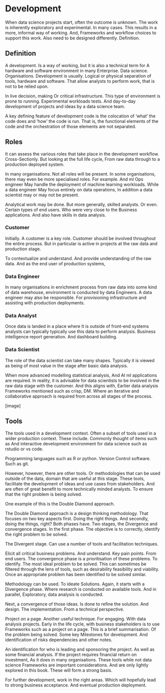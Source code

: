 # Development    

When data science projects start, often the outcome is unknown. The work is inherently exploratory and experimental. In many cases. This results in a more, informal way of working. And, Frameworks and workflow choices to support this work. Also need to be designed differently. Definition.


## Definition  

A development. Is a way of working, but it is also a technical term for A hardware and software environment in many Enterprise. Data science. Organisations. Development is usually. Logical or physical separation of tools, hardware and software. That allow analysts to perform work, that is not to be relied upon.

In live decision, making Or critical infrastructure. This type of environment is prone to running. Experimental workloads tests. And day-to-day development of projects and ideas by a data science team.  

A key defining feature of development code is the colocation of 'what' the code
does and 'how' the code is run. That is, the functional elements of the code and
the orchestration of those elements are not separated. 

## Roles    

It can assess the various roles that take place in the development workflow. Cross-Sectionly. But looking at the full life cycle, From raw data through to a production deployed system.  

In many organisations. Not all roles will be present. In some organisations, there may even be more specialised roles. For example. And ml Ops engineer May handle the deployment of machine learning workloads. While a data engineer May focus entirely on data operations, In addition a data scientist may or may not be present.

Analytical work may be done. But more generally, skilled analysts. Or even. Certain types of end users. Who were very close to the Business applications. And also have skills in data analysis.


### Customer  
Initially. A customer is a key role. Customer should be involved throughout the entire process. But in particular is active in projects at the raw data and production stage.

To contextualize and understand. And provide understanding of the raw data. And as the end user of production systems,

### Data Engineer  
In many organisations in enrichment process from raw data into some kind of data warehouse, environment is conducted by data Engineers. A data engineer may also be responsible. For provisioning infrastructure and assisting with production deployments.

### Data Analyst  
Once data is landed in a place where It is outside of front-end systems analysts can typically typically use this data to perform analysis. Business intelligence report generation. And dashboard building. 

### Data Scientist  

The role of the data scientist can take many shapes. Typically it is viewed as being of most value in the stage after basic data analysis.

When more advanced modelling statistical analysis, And AI ml applications are required. In reality, it is advisable for data scientists to be involved in the raw data stage with the customer. And this aligns with, Earlier data analysis Frameworks mentioned such as crisp, DM. Where an iterative and collaborative approach is required from across all stages of the process.

[image]

## Tools  

 The tools used in a development context. Often a subset of tools used in a wider production context. These include. Commonly thought of items such as And interactive development environment for data science such as rstudio or vs code.

Programming languages such as R or python. Version Control software. Such as git.

However, however, there are other tools. Or methodologies that can be used outside of the data, domain that are useful at this stage. These tools, facilitate the development of ideas and use cases from stakeholders. And are often of great benefit to more technically minded analysts. To ensure that the right problem is being solved.

One example of this is the Double Diamond approach.

The Double Diamond approach is a design thinking methodology. That focuses on two key aspects first. Doing the right things. And secondly, doing the things, right? Both phases have. Two stages, the Divergence and convergence stages. In the first phase. The objective is to correctly, identify the right problem to be solved.

The Divergent stage. Can use a number of tools and facilitation techniques.

Elicit all critical business problems. And understand. Key pain points. From end users. The convergence phase is a prioritisation of these problems. To identify. The most ideal problem to be solved. This can sometimes be filtered through the lens of tools, such as desirability feasibility and viability. Once an appropriate problem has been identified to be solved similar.

Methodology can be used. To ideate Solutions. Again, it starts with a Divergence phase. Where research is conducted on available tools. And in parallel, Exploratory, data analysis is conducted.

Next, a convergence of those ideas. Is done to refine the solution. And design. The implementation. From a technical perspective.

Project on a page. Another useful technique. For engaging. With data analysis projects. Early in the life cycle, with business stakeholders is to use Frameworks such as a project on a page. This is a brief summarisation. Of the problem being solved. Some key Milestones for development. And identification of risks dependencies and other notes.

An identification for who is leading and sponsoring the project. As well as some financial analysis. If the project requires financial return on investment, As it does in many organisations. These tools while not data science Frameworks are important considerations. And are only lightly explored in this book. These will form a strong basis.

For further development, work in the right areas. Which will hopefully lead to strong business acceptance. And eventual production deployment.